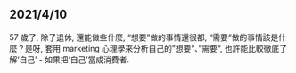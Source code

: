 ## 2021/4/10 {#dd-20210410}

57 歲了, 除了退休, 還能做些什麼, “想要”做的事情還很都, “需要“做的事情該是什麼？是呀, 套用 marketing 心理學來分析自己的”想要“、”需要“, 也許能比較徹底了解‘自己’ - 如果把‘自己’當成消費者.
